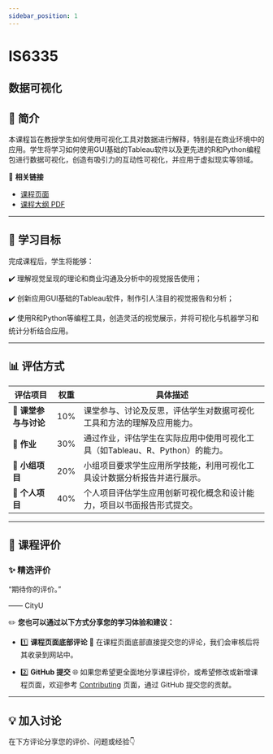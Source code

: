 ```yaml
---
sidebar_position: 1
---
```


# IS6335
## 数据可视化

## **📘 简介**
本课程旨在教授学生如何使用可视化工具对数据进行解释，特别是在商业环境中的应用。学生将学习如何使用GUI基础的Tableau软件以及更先进的R和Python编程包进行数据可视化，创造有吸引力的互动性可视化，并应用于虚拟现实等领域。

🔗 **相关链接**
- [课程页面](https://www.cityu.edu.hk/catalogue/pg/202425/course/IS6335.htm)
- [课程大纲 PDF](https://www.cityu.edu.hk/catalogue/pg/202425/course/IS6335.pdf)

---

## **🎯 学习目标**

完成课程后，学生将能够：

✔️ 理解视觉呈现的理论和商业沟通及分析中的视觉报告使用；

✔️ 创新应用GUI基础的Tableau软件，制作引人注目的视觉报告和分析；

✔️ 使用R和Python等编程工具，创造灵活的视觉展示，并将可视化与机器学习和统计分析结合应用。

---

## **📊 评估方式**

| **评估项目**          | **权重** | **具体描述**                                                                                       |
|----------------------|---------|---------------------------------------------------------------------------------------------------|
| **📄 课堂参与与讨论** | 10%     | 课堂参与、讨论及反思，评估学生对数据可视化工具和方法的理解及应用能力。                          |
| **📄 作业**           | 30%     | 通过作业，评估学生在实际应用中使用可视化工具（如Tableau、R、Python）的能力。                    |
| **📄 小组项目**       | 20%     | 小组项目要求学生应用所学技能，利用可视化工具设计数据分析报告并进行展示。                       |
| **📄 个人项目**       | 40%     | 个人项目评估学生应用创新可视化概念和设计能力，项目以书面报告形式提交。                        |

---

## **💬 课程评价**

### ✨ **精选评价**
<div className={commentStyles.commentBox}>
    <p className={commentStyles.commentText}>
        “期待你的评价。”
    </p>
    <p className={commentStyles.commentAuthor}>—— CityU</p>
</div>

✏️ **您也可以通过以下方式分享您的学习体验和建议：**

- 1️⃣ **课程页面底部评论**
💬 在课程页面底部直接提交您的评论，我们会审核后将其收录到网站中。

- 2️⃣ **GitHub 提交**
🌐 如果您希望更全面地分享课程评价，或希望修改或新增课程页面，欢迎参考 [Contributing](/contributing) 页面，通过 GitHub 提交您的贡献。


---

## **💡 加入讨论**

在下方评论分享您的评价、问题或经验👇
<Utterances />
